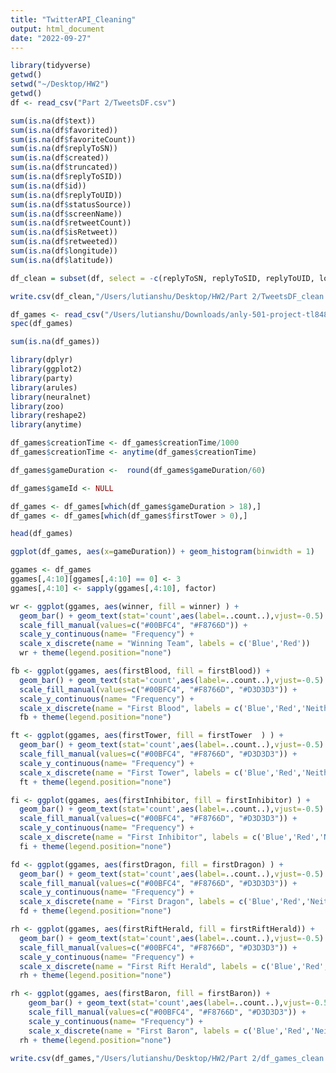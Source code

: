 ```yaml
---
title: "TwitterAPI_Cleaning"
output: html_document
date: "2022-09-27"
---
```

```r
library(tidyverse)
getwd()
setwd("~/Desktop/HW2")
getwd()
df <- read_csv("Part 2/TweetsDF.csv")
```

```r
sum(is.na(df$text))
sum(is.na(df$favorited))
sum(is.na(df$favoriteCount))
sum(is.na(df$replyToSN))
sum(is.na(df$created))
sum(is.na(df$truncated))
sum(is.na(df$replyToSID))
sum(is.na(df$id))
sum(is.na(df$replyToUID))
sum(is.na(df$statusSource))
sum(is.na(df$screenName))
sum(is.na(df$retweetCount))
sum(is.na(df$isRetweet))
sum(is.na(df$retweeted))
sum(is.na(df$longitude))
sum(is.na(df$latitude))
```

```r
df_clean = subset(df, select = -c(replyToSN, replyToSID, replyToUID, longitude, latitude))
```

```r
write.csv(df_clean,"/Users/lutianshu/Desktop/HW2/Part 2/TweetsDF_clean.csv", row.names = FALSE)
```

```r
df_games <- read_csv("/Users/lutianshu/Downloads/anly-501-project-tl848-main/data/00-raw-data/games.csv", show_col_types = FALSE)
spec(df_games)
```

```r
sum(is.na(df_games))
```
```r
library(dplyr)
library(ggplot2)
library(party)
library(arules)
library(neuralnet)
library(zoo)
library(reshape2)
library(anytime)
```

```r
df_games$creationTime <- df_games$creationTime/1000
df_games$creationTime <- anytime(df_games$creationTime)

df_games$gameDuration <-  round(df_games$gameDuration/60)

df_games$gameId <- NULL

df_games <- df_games[which(df_games$gameDuration > 18),]
df_games <- df_games[which(df_games$firstTower > 0),]

head(df_games)
```
```r
ggplot(df_games, aes(x=gameDuration)) + geom_histogram(binwidth = 1)
```
```r
ggames <- df_games
ggames[,4:10][ggames[,4:10] == 0] <- 3
ggames[,4:10] <- sapply(ggames[,4:10], factor)

wr <- ggplot(ggames, aes(winner, fill = winner) ) +
  geom_bar() + geom_text(stat='count',aes(label=..count..),vjust=-0.5) +
  scale_fill_manual(values=c("#00BFC4", "#F8766D")) +
  scale_y_continuous(name= "Frequency") +
  scale_x_discrete(name = "Winning Team", labels = c('Blue','Red')) 
  wr + theme(legend.position="none")
```
```r
fb <- ggplot(ggames, aes(firstBlood, fill = firstBlood)) +
  geom_bar() + geom_text(stat='count',aes(label=..count..),vjust=-0.5) +
  scale_fill_manual(values=c("#00BFC4", "#F8766D", "#D3D3D3")) +
  scale_y_continuous(name= "Frequency") +
  scale_x_discrete(name = "First Blood", labels = c('Blue','Red','Neither'))
  fb + theme(legend.position="none")
```
```r
ft <- ggplot(ggames, aes(firstTower, fill = firstTower  ) ) +
  geom_bar() + geom_text(stat='count',aes(label=..count..),vjust=-0.5) +
  scale_fill_manual(values=c("#00BFC4", "#F8766D", "#D3D3D3")) +
  scale_y_continuous(name= "Frequency") +
  scale_x_discrete(name = "First Tower", labels = c('Blue','Red','Neither'))
  ft + theme(legend.position="none")
```
```r
fi <- ggplot(ggames, aes(firstInhibitor, fill = firstInhibitor) ) +
  geom_bar() + geom_text(stat='count',aes(label=..count..),vjust=-0.5) +
  scale_fill_manual(values=c("#00BFC4", "#F8766D", "#D3D3D3")) +
  scale_y_continuous(name= "Frequency") +
  scale_x_discrete(name = "First Inhibitor", labels = c('Blue','Red','Neither'))
  fi + theme(legend.position="none")
```
```r
fd <- ggplot(ggames, aes(firstDragon, fill = firstDragon) ) +
  geom_bar() + geom_text(stat='count',aes(label=..count..),vjust=-0.5) +
  scale_fill_manual(values=c("#00BFC4", "#F8766D", "#D3D3D3")) +
  scale_y_continuous(name= "Frequency") +
  scale_x_discrete(name = "First Dragon", labels = c('Blue','Red','Neither'))
  fd + theme(legend.position="none")
```
```r
rh <- ggplot(ggames, aes(firstRiftHerald, fill = firstRiftHerald)) +
  geom_bar() + geom_text(stat='count',aes(label=..count..),vjust=-0.5) +
  scale_fill_manual(values=c("#00BFC4", "#F8766D", "#D3D3D3")) +
  scale_y_continuous(name= "Frequency") +
  scale_x_discrete(name = "First Rift Herald", labels = c('Blue','Red','Neither'))
  rh + theme(legend.position="none")
```
```r
rh <- ggplot(ggames, aes(firstBaron, fill = firstBaron)) +
    geom_bar() + geom_text(stat='count',aes(label=..count..),vjust=-0.5) +
    scale_fill_manual(values=c("#00BFC4", "#F8766D", "#D3D3D3")) +
    scale_y_continuous(name= "Frequency") +
    scale_x_discrete(name = "First Baron", labels = c('Blue','Red','Neither'))
  rh + theme(legend.position="none")
```
```r
write.csv(df_games,"/Users/lutianshu/Desktop/HW2/Part 2/df_games_clean.csv", row.names = FALSE)

```

